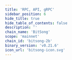 ```yaml
---
title: 'RPC, API, gRPC'
sidebar_position: 6
hide_title: true
hide_table_of_contents: false
description: ''
chain_name: 'BitSong'
scope: 'mainnet'
chain_id: 'bitsong-2b'
binary_version: 'v0.21.6'
icon_url: 'bitsong-icon.svg'
---
```



<PageTitle
  iconUrl="img/bitsong-icon.svg"
  title="BitSong Public Endpoints"
  chainId="bitsong-2b"
  version="v0.21.6"
/>

<Endpoints
  api="https://bitsong-api.noders.services"
  rpc="https://bitsong-rpc.noders.services"
  grpc="https://bitsong-grpc.noders.services:443"
  jsonRpc=""
/>

